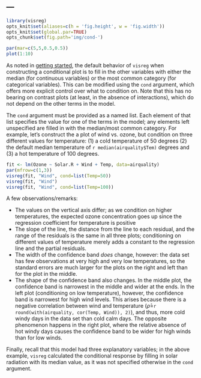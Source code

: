 ---
---

```r
library(visreg)
opts_knit$set(aliases=c(h = 'fig.height', w = 'fig.width'))
opts_knit$set(global.par=TRUE)
opts_chunk$set(fig.path='img/cond-')
```
```r
par(mar=c(5,5,0.5,0.5))
plot(1:10)
```

As noted in [getting started](basic), the default behavior of `visreg` when constructing a conditional plot is to fill in the other variables with either the median (for continuous variables) or the most common category (for categorical variables).  This can be modified using the `cond` argument, which offers more explicit control over what to condition on.  Note that this has no bearing on contrast plots (at least, in the absence of interactions), which do not depend on the other terms in the model.

The `cond` argument must be provided as a named list.  Each element of that list specifies the value for one of the terms in the model; any elements left unspecified are filled in with the median/most common category.  For example, let's construct the a plot of wind vs. ozone, but condition on three different values for temperature: (1) a cold temperature of 50 degrees (2) the default median temperature of `r median(airquality$Tem)` degrees and (3) a hot temperature of 100 degrees.

```r
fit <- lm(Ozone ~ Solar.R + Wind + Temp, data=airquality)
par(mfrow=c(1,3))
visreg(fit, "Wind", cond=list(Temp=50))
visreg(fit, "Wind")
visreg(fit, "Wind", cond=list(Temp=100))
```

A few observations/remarks:

* The values on the vertical axis differ; as we condition on higher temperatures, the expected ozone concentration goes up since the regression coefficient for temperature is positive
* The slope of the line, the distance from the line to each residual, and the range of the residuals is the same in all three plots; conditioning on different values of temperature merely adds a constant to the regression line and the partial residuals.
* The width of the confidence band *does* change, however: the data set has few observations at very high and very low temperatures, so the standard errors are much larger for the plots on the right and left than for the plot in the middle.
* The shape of the confidence band also changes.  In the middle plot, the confidence band is narrowest in the middle and wider at the ends.  In the left plot (conditioning on low temperature), however, the confidence band is narrowest for high wind levels.  This arises because there is a negative correlation between wind and temperature ($\hat{\rho}$=`r round(with(airquality, cor(Temp, Wind)), 2)`), and thus, more cold windy days in the data set than cold calm days.  The opposite phenomenon happens in the right plot, where the relative absence of hot windy days causes the confidence band to be wider for high winds than for low winds.

Finally, recall that this model had three explanatory variables; in the above example, `visreg` calculated the conditional response by filling in solar radiation with its median value, as it was not specified otherwise in the `cond` argument.
